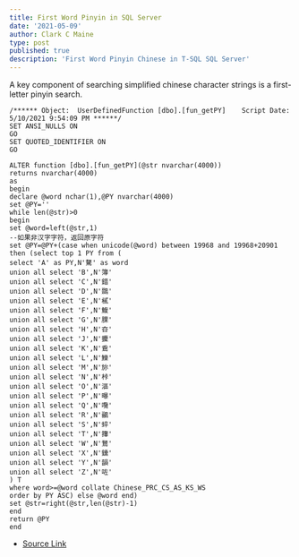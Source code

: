 ```yaml
---
title: First Word Pinyin in SQL Server
date: '2021-05-09'
author: Clark C Maine
type: post
published: true
description: 'First Word Pinyin Chinese in T-SQL SQL Server'
---
```


A key component of searching simplified chinese character strings is a first-letter pinyin search.

```
/****** Object:  UserDefinedFunction [dbo].[fun_getPY]    Script Date: 5/10/2021 9:54:09 PM ******/
SET ANSI_NULLS ON
GO
SET QUOTED_IDENTIFIER ON
GO

ALTER function [dbo].[fun_getPY](@str nvarchar(4000))
returns nvarchar(4000)
as
begin
declare @word nchar(1),@PY nvarchar(4000)
set @PY=''
while len(@str)>0
begin
set @word=left(@str,1)
--如果非汉字字符，返回原字符
set @PY=@PY+(case when unicode(@word) between 19968 and 19968+20901
then (select top 1 PY from (
select 'A' as PY,N'驁' as word
union all select 'B',N'簿'
union all select 'C',N'錯'
union all select 'D',N'鵽'
union all select 'E',N'樲'
union all select 'F',N'鰒'
union all select 'G',N'腂'
union all select 'H',N'夻'
union all select 'J',N'攈'
union all select 'K',N'穒'
union all select 'L',N'鱳'
union all select 'M',N'旀'
union all select 'N',N'桛'
union all select 'O',N'漚'
union all select 'P',N'曝'
union all select 'Q',N'囕'
union all select 'R',N'鶸'
union all select 'S',N'蜶'
union all select 'T',N'籜'
union all select 'W',N'鶩'
union all select 'X',N'鑂'
union all select 'Y',N'韻'
union all select 'Z',N'咗'
) T
where word>=@word collate Chinese_PRC_CS_AS_KS_WS
order by PY ASC) else @word end)
set @str=right(@str,len(@str)-1)
end
return @PY
end
```

- [Source Link](https://www.cnblogs.com/provedl/p/10734849.html)
